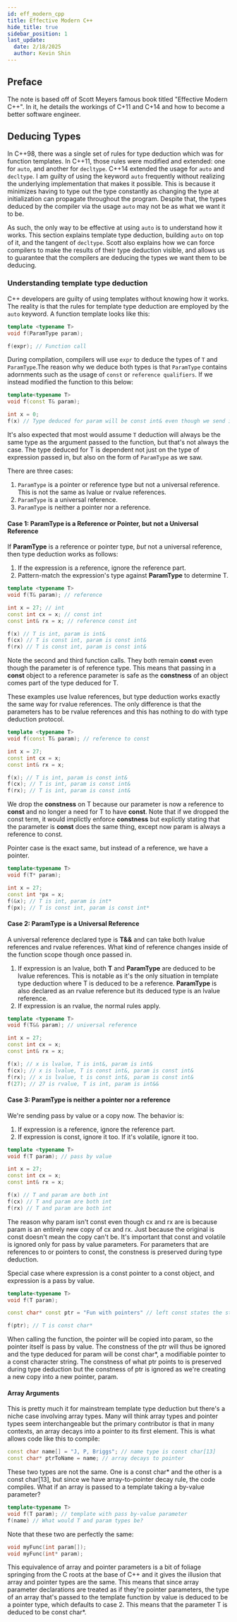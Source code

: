 ```yaml
---
id: eff_modern_cpp
title: Effective Modern C++
hide_title: true
sidebar_position: 1
last_update:
  date: 2/18/2025
  author: Kevin Shin
---
```


## **Preface**

The note is based off of Scott Meyers famous book titled "Effective Modern C++". In it, he details the workings of C+11 and C+14 and how to become a better software engineer.

## **Deducing Types**

In C++98, there was a single set of rules for type deduction which was for function templates. In C++11, those rules were modified and extended: one for `auto`, and another for `decltype`. C++14 extended the usage for `auto` and `decltype`. I am guilty of using the keyword `auto` frequently without realizing the underlying implementation that makes it possible. This is because it minimizes having to type out the type constantly as changing the type at initialization can propagate throughout the program. Despite that, the types deduced by the compiler via the usage `auto` may not be as what we want it to be.

As such, the only way to be effective at using `auto` is to understand how it works. This section explains template type deduction, building `auto` on top of it, and the tangent of `decltype`. Scott also explains how we can force compilers to make the results of their type deduction visible, and allows us to guarantee that the compilers are deducing the types we want them to be deducing.

### **Understanding template type deduction**

C++ developers are guilty of using templates without knowing how it works. The reality is that the rules for template type deduction are employed by the `auto` keyword. A function template looks like this:

```cpp
template <typename T>
void f(ParamType param);

f(expr); // Function call
```
During compilation, compilers will use ```expr``` to deduce the types of ```T``` and ```ParamType```.The reason why we deduce both types is that ```ParamType``` contains adornments such as the usage of ```const``` or ```reference qualifiers```. If we instead modified the function to this below:

```cpp
template<typename T>
void f(const T& param);

int x = 0;
f(x) // Type deduced for param will be const int& even though we send in an int, but T will be an int.
```

It's also expected that most would assume ```T``` deduction will always be the same type as the argument passed to the function, but that's not always the case. The type deduced for T is dependent not just on the type of expression passed in, but also on the form of ```ParamType``` as we saw. 

There are three cases:
1. ```ParamType``` is a pointer or reference type but not a universal reference. This is not the same as lvalue or rvalue references.
2. ```ParamType``` is a universal reference.
3. ```ParamType``` is neither a pointer nor a reference.

#### **Case 1: **ParamType** is a Reference or Pointer, but not a Universal Reference**
If **ParamType** is a reference or pointer type, *but* not a universal reference, then type deduction works as follows:
1. If the expression is a reference, ignore the reference part.
2. Pattern-match the expression's type against **ParamType** to determine T.

```cpp
template <typename T>
void f(T& param); // reference

int x = 27; // int
const int cx = x; // const int
const int& rx = x; // reference const int

f(x) // T is int, param is int&
f(cx) // T is const int, param is const int&
f(rx) // T is const int, param is const int&
```
Note the second and third function calls. They both remain **const** even though the parameter is of reference type. This means that passing in a **const** object to a reference parameter is safe as the **constness** of an object comes part of the type deduced for T. 

These examples use lvalue references, but type deduction works exactly the same way for rvalue references. The only difference is that the parameters has to be rvalue references and this has nothing to do with type deduction protocol.

```cpp
template <typename T>
void f(const T& param); // reference to const

int x = 27;
const int cx = x;
const int& rx = x;

f(x); // T is int, param is const int&
f(cx); // T is int, param is const int&
f(rx); // T is int, param is const int&
```

We drop the **constness** on T because our parameter is now a reference to **const** and no longer a need for T to have **const**. Note that if we dropped the const term, it would implictly enforce **constness** but explictly stating that the parameter is **const** does the same thing, except now param is always a reference to const. 

Pointer case is the exact same, but instead of a reference, we have a pointer.
```cpp
template<typename T>
void f(T* param);

int x = 27;
const int *px = x;
f(&x); // T is int, param is int*
f(px); // T is const int, param is const int*
```
#### **Case 2: **ParamType** is a Universal Reference**
A universal reference declared type is **T&&** and can take both lvalue references and rvalue references. What kind of reference changes inside of the function scope though once passed in.

1. If expression is an lvalue, both **T** and **ParamType** are deduced to be lvalue references. This is notable as it's the only situation in template type deduction where T is deduced to be a reference. **ParamType** is also declared as an rvalue reference but its deduced type is an lvalue reference.
2. If expression is an rvalue, the normal rules apply.

```cpp
template <typename T>
void f(T&& param); // universal reference

int x = 27;
const int cx = x;
const int& rx = x;

f(x); // x is lvalue, T is int&, param is int&
f(cx); // x is lvalue, T is const int&, param is const int&
f(rx); // x is lvalue, t is const int&, param is const int&
f(27); // 27 is rvalue, T is int, param is int&&
```
#### **Case 3: **ParamType** is neither a pointer nor a reference**
We're sending pass by value or a copy now. The behavior is:
1. If expression is a reference, ignore the reference part.
2. If expression is const, ignore it too. If it's volatile, ignore it too.

```cpp
template <typename T>
void f(T param); // pass by value

int x = 27;
const int cx = x;
const int& rx = x;

f(x) // T and param are both int
f(cx) // T and param are both int
f(rx) // T and param are both int
```

The reason why param isn't const even though cx and rx are is because param is an entirely new copy of cx and rx. Just because the original is const doesn't mean the copy can't be. It's important that const and volatile is ignored only for pass by value parameters. For parameters that are references to or pointers to const, the constness is preserved during type deduction. 

Special case where expression is a const pointer to a const object, and expression is a pass by value.

```cpp
template<typename T>
void f(T param);

const char* const ptr = "Fun with pointers" // left const states the strings are const, right const means the ptr can't be changed.

f(ptr); // T is const char*
```

When calling the function, the pointer will be copied into param, so the pointer itself is pass by value. The constness of the ptr will thus be ignored and the type deduced for param will be const char*, a modifiable pointer to a const character string. The constness of what ptr points to is preserved during type deduction but the constness of ptr is ignored as we're creating a new copy into a new pointer, param.

#### **Array Arguments**
This is pretty much it for mainstream template type deduction but there's a niche case involving array types. Many will think array types and pointer types seem interchangeable but the primary contributor is that in many contexts, an array decays into a pointer to its first element. This is what allows code like this to compile:

```cpp
const char name[] = "J, P, Briggs"; // name type is const char[13]
const char* ptrToName = name; // array decays to pointer
```

These two types are not the same. One is a const char* and the other is a const char[13], but since we have array-to-pointer decay rule, the code compiles. What if an array is passed to a template taking a by-value parameter?

```cpp
template<typename T>
void f(T param); // template with pass by-value parameter
f(name) // What would T and param types be?
```

Note that these two are perfectly the same:
```cpp
void myFunc(int param[]);
void myFunc(int* param);
```
This equivalence of array and pointer parameters is a bit of foliage springing from the C roots at the base of C++ and it gives the illusion that array and pointer types are the same. This means that since array parameter declarations are treated as if they're pointer parameters, the type of an array that's passed to the template function by value is deduced to be a pointer type, which defaults to case 2. This means that the parameter T is deduced to be const char*.
